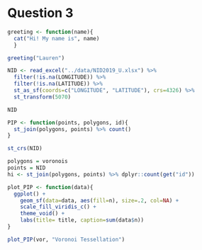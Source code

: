 
# Question 3
```r
greeting <- function(name){
  cat("Hi! My name is", name)
  }

greeting("Lauren")
```
```r
NID <- read_excel("../data/NID2019_U.xlsx") %>%
  filter(!is.na(LONGITUDE)) %>%
  filter(!is.na(LATITUDE)) %>%
  st_as_sf(coords=c("LONGITUDE", "LATITUDE"), crs=4326) %>%
  st_transform(5070)

NID
```

```r
PIP <- function(points, polygons, id){
  st_join(polygons, points) %>% count()  
}

st_crs(NID)

polygons = voronois
points = NID
hi <- st_join(polygons, points) %>% dplyr::count(get("id"))
```

```r
plot_PIP <- function(data){
  ggplot() +
    geom_sf(data=data, aes(fill=n), size=.2, col=NA) +
    scale_fill_viridis_c() +
    theme_void() +
    labs(title= title, caption=sum(data$n))
}

plot_PIP(vor, "Voronoi Tessellation")
```


